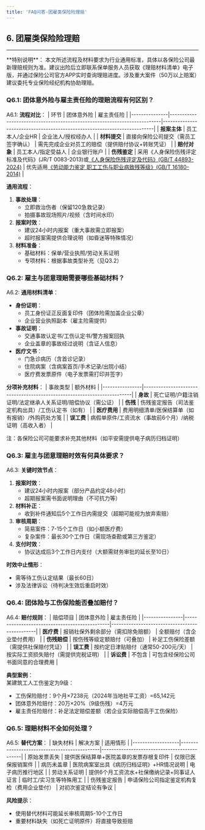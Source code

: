 ```yaml
---
title: 'FAQ问答-团雇类保险险理赔'
---
```


## 6. 团雇类保险险理赔

---
<Note>
**特别说明**：  
本文所述流程及材料要求为行业通用标准，具体以各保险公司最新理赔规则为准。建议出险后立即联系保单服务人员获取《理赔材料清单》电子版，并通过保险公司官方APP实时查询理赔进度。涉及重大案件（50万以上赔案）建议委托专业保险经纪机构协助理赔。
</Note>

### Q6.1: 团体意外险与雇主责任险的理赔流程有何区别？
A6.1: 
**流程对比**：
| 环节          | 团体意外险                                                                 | 雇主责任险                                                                 |
|---------------|--------------------------------------------------------------------------|--------------------------------------------------------------------------|
| **报案主体**  | 员工本人/企业HR                                                          | 企业法人/授权经办人                                                      |
| **材料提交**  | 直接向保险公司提交（需员工签字确认）                                       | 需先完成企业对员工的赔偿（提供赔付协议+转账凭证）                         |
| **赔付对象**  | 员工本人/指定受益人                                                       | 企业银行账户                                                             |
| **伤残鉴定**  | 采用《人身保险伤残评定标准及代码》(JR/T 0083-2013)或[《人身保险伤残评定及代码》(GB/T 44893-2024)](/FAQ/GB/GBT44893-2024) | 优先适用[《劳动能力鉴定 职工工伤与职业病致残等级》(GB/T 16180-2014)](/FAQ/GB/GBT16180-2014)      |

**通用流程**：
1. **事故处理**：  
   - 立即救治伤者（保留120急救记录）  
   - 拍摄事故现场照片/视频（含时间水印）
2. **报案时效**：  
   - 建议24小时内报案（重大事故需立即报案）  
   - 超时报案需提供合理说明（如昏迷等特殊情况）
3. **材料准备**：  
   - 基础材料：保单/营业执照/劳动关系证明  
   - 专项材料：根据事故类型补充（见Q3.2）

### Q6.2: 雇主与团意理赔需要哪些基础材料？
A6.2: **通用材料清单**：
- **身份证明**：  
  - 员工身份证正反面复印件（团体险需加盖企业公章）  
  - 企业营业执照副本（雇主险需提供）
- **事故证明**：  
  - 交通事故认定书/工伤认定书/警方报案回执  
  - 企业盖章的事故经过说明（含证人信息）
- **医疗文书**：  
  - 门急诊病历（含首诊记录）  
  - 住院病案（含病案首页/手术记录/出院小结）  
  - 医疗费发票原件（电子发票需打印并签字）

**分项补充材料**：
| 事故类型        | 额外材料                                                                 |
|----------------|-------------------------------------------------------------------------|
| **身故**       | 死亡证明/户籍注销证明/法定继承人关系证明/赔偿协议（需公证）               |
| **伤残**       | 伤残鉴定报告（司法鉴定机构出具）/工伤认定书（如有）                       |
| **医疗费用**   | 费用明细清单/医保结算单（如有报销）/外购药处方笺                          |
| **误工费**     | 病假单原件/工资流水（事故前6个月）/纳税证明（高收入者）                   |

注：各保险公司可能要求补充其他材料（如平安需提供电子病历归档证明）

### Q6.3: 雇主与团意理赔时效有何具体要求？
A6.3: 
**关键时效节点**：
1. **报案时效**：  
   - 建议24小时内报案（部分产品约定48小时）  
   - 超期报案需书面说明理由（不可抗力等）
2. **材料补正**：  
   - 收到补件通知后5个工作日内需提交（超期可能视为放弃索赔）
3. **审核周期**：  
   - 简易案件：7-15个工作日（如小额医疗费）  
   - 复杂案件：最长30个工作日（需现场查勘或第三方鉴定）
4. **支付时效**：  
   - 协议达成后3个工作日内支付（大额需财务审批的延长至10日）

**时效中止情形**：  
- 需等待工伤认定结果（最长60日）  
- 涉及法律诉讼（待判决生效后重启时效）

### Q6.4: 团体险与工伤保险能否叠加赔付？
A6.4: 
**赔付规则**：
| 赔偿项目        | 团体意外险                                      | 雇主责任险                                      |
|----------------|-----------------------------------------------|-----------------------------------------------|
| **医疗费**     | 报销社保外剩余部分（需扣除免赔额）               | 全额赔付（含企业垫付费用）                     |
| **伤残赔偿**   | 按伤残等级定额赔付（可叠加）                     | 补足工伤保险差额（需提供社保赔付凭证）         |
| **误工费**     | 按约定日津贴赔付（通常50-200元/天）              | 按实际工资损失赔付（需提供完税证明）           |
| **诉讼费**     | 不包含                                        | 可包含经保险公司书面同意的合理费用             |

**典型案例**：  
某建筑工人工伤鉴定为9级：  
- 工伤保险赔付：9个月×7238元（2024年当地社平工资）=65,142元  
- 团体意外险赔付：20万×20%（9级伤残）=4万元  
- 雇主责任险赔付：补足法定赔偿差额（若企业实际赔偿高于工伤保险）

### Q6.5: 理赔材料不全如何处理？
A6.5: 
**替代方案**：
| 缺失材料          | 解决方案                                      | 适用情形                                      |
|-------------------|---------------------------------------------|---------------------------------------------|
| 原始发票丢失      | 提供医保结算单+医院盖章的发票存根复印件        | 仅限已医保报销案件                            |
| 病历未盖章        | 医院病案室出具《病历归档证明》+HR情况说明      | 电子病历推行地区                              |
| 劳动关系证明      | 提供6个月工资流水+社保缴纳记录+同事证人证言    | 临时工/实习生等特殊用工                        |
| 伤残鉴定报告      | 申请保险公司指定鉴定机构复检（费用企业垫付）    | 对初次鉴定结论有争议                          |

**风险提示**：  
- 使用替代材料可能延长审核周期5-10个工作日  
- 重要材料缺失（如死亡证明原件）将直接导致拒赔


